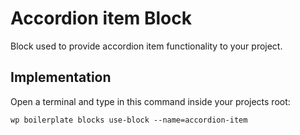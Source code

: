 
<Meta of={ComponentData} name='About' />

# Accordion item Block

Block used to provide accordion item functionality to your project.

## Implementation

Open a terminal and type in this command inside your projects root:

```shell
wp boilerplate blocks use-block --name=accordion-item
```
